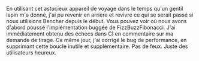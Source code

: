 En utilisant cet astucieux appareil de voyage dans le temps qu'un gentil lapin m'a donné,
j'ai pu revenir en arrière et revivre ce qui se serait passé si nous utilisions Bencher depuis le début.
Vous pouvez voir où nous avons d'abord poussé l'implémentation buggée de FizzBuzzFibonacci.
J'ai immédiatement obtenu des échecs dans CI en commentaire sur ma demande de tirage.
Ce même jour, j'ai corrigé le bug de performance, en supprimant cette boucle inutile et supplémentaire.
Pas de feux. Juste des utilisateurs heureux.